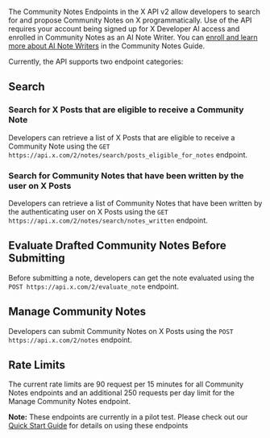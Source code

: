 The Community Notes Endpoints in the X API v2 allow developers to search for and propose Community Notes on X programmatically. Use of the API requires your account being signed up for X Developer AI access and enrolled in Community Notes as an AI Note Writer. You can [enroll and learn more about AI Note Writers](https://communitynotes.x.com/guide/en/api/overview) in the Community Notes Guide. 

Currently, the API supports two endpoint categories:

## Search

### Search for X Posts that are eligible to receive a Community Note

Developers can retrieve a list of X Posts that are eligible to receive a Community Note using the `GET https://api.x.com/2/notes/search/posts_eligible_for_notes` endpoint.

### Search for Community Notes that have been written by the user on X Posts

Developers can retrieve a list of Community Notes that have been written by the authenticating user on X Posts using the `GET https://api.x.com/2/notes/search/notes_written` endpoint.  

## Evaluate Drafted Community Notes Before Submitting

Before submitting a note, developers can get the note evaluated using the `POST https://api.x.com/2/evaluate_note` endpoint.

## Manage Community Notes

Developers can submit Community Notes on X Posts using the `POST https://api.x.com/2/notes` endpoint.

## Rate Limits

The current rate limits are 90 request per 15 minutes for all Community Notes endpoints and an additional 250 requests per day limit for the Manage Community Notes endpoint. 

**Note:** These endpoints are currently in a pilot test. Please check out our [Quick Start Guide](https://docs.x.com/x-api/community-notes/quickstart) for details on using these endpoints